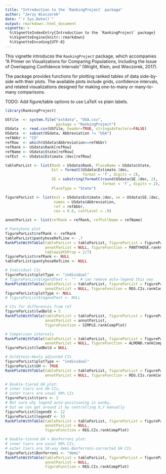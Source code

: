 ```yaml
---
title: "Introduction to the `RankingProject` package"
author: "Jerzy Wieczorek"
date: "`r Sys.Date()`"
output: rmarkdown::html_document
vignette: >
  %\VignetteIndexEntry{Introduction to the `RankingProject` package}
  %\VignetteEngine{knitr::rmarkdown}
  %\VignetteEncoding{UTF-8}
---
```


This vignette introduces the `RankingProject` package, which accompanies "A Primer on Visualizations for Comparing Populations, Including the Issue of Overlapping Confidence Intervals" (Wright, Klein, and Wieczorek, 2017).

The package provides functions for plotting ranked tables of data side-by-side with their plots. The available plots include grids, confidence intervals, and related visualizations designed for making one-to-many or many-to-many comparisons.

TODO: Add figure/table options to use LaTeX vs plain labels.

```r
library(RankingProject)

USfile  <- system.file("extdata", "USA.csv",
                       package = "RankingProject")
USdata  <- read.csv(USfile, header=TRUE, stringsAsFactors=FALSE)
USdata  <- subset(USdata, Abbreviation != "USA")
refAbbr <- "CO"
refRow  <- which(USdata$Abbreviation==refAbbr)
refRank <- USdata$Rank[refRow]
refName <- USdata$State[refRow]
refEst  <- USdata$Estimate.2dec[refRow]

tableParList <- list(Rank = USdata$Rank, PlaceName = USdata$State, 
                     Est = formatC(USdata$Estimate.2dec,
                                   format = 'f', digits = 2),
                     SE = substring(formatC(round(USdata$SE.2dec, 2),
                                            format = 'f', digits = 2), 2),
                     PlaceType = "State")

figureParList <- list(est = USdata$Estimate.2dec, se = USdata$SE.2dec,
                      names = USdata$Abbreviation, 
                      ref = refAbbr,
                      cex = 0.6, confLevel = .9)

annotParList <- list(refRank = refRank, refFullName = refName)

# Pantyhose plot
figureParList$refRank <- refRank
tableParList$pantyhoseRefLine <- .7
RankPlotWithTable(tableParList = tableParList, figureParList = figureParList,
                  annotParList = NULL, figureFunction = PANTYHOSE.rankCompPlot,
                  tablewidthProp = 2/7)
figureParList$refRank <- NULL
tableParList$pantyhoseRefLine <- NULL

# Individual CIs
figureParList$plotType <- "individual"
# figureParList$legendText <- ""  # can remove auto-legend this way
RankPlotWithTable(tableParList = tableParList, figureParList = figureParList,
                  annotParList = NULL, figureFunction = REG.CIs.rankCompPlot)
figureParList$plotType <- NULL
# figureParList$legendText <- NULL

# CIs for differences from ref
figureParList$lwdBold = 5
RankPlotWithTable(tableParList = tableParList, figureParList = figureParList,
                  annotParList = annotParList,
                  figureFunction = SIMPLE.rankCompPlot)

# Comparison intervals
RankPlotWithTable(tableParList = tableParList, figureParList = figureParList,
                  annotParList = NULL, figureFunction = ALMOND.rankCompPlot)
figureParList$lwdBold = NULL

# Goldstein-Healy adjusted CIs
figureParList$plotType <- "individual"
figureParList$GH <- TRUE
RankPlotWithTable(tableParList = tableParList, figureParList = figureParList,
                  annotParList = NULL, figureFunction = REG.CIs.rankCompPlot)

# Double-tiered GH plot:
# inner tiers are GH CIs,
# outer tiers are usual 90% CIs
figureParList$tiers <- 2
# Not sure why legend auto-positioning is wonky,
# but we can get around it by controlling X,Y manually
figureParList$legendX <- 12
figureParList$legendY <- 53
RankPlotWithTable(tableParList = tableParList, figureParList = figureParList,
                  annotParList = NULL,
                  figureFunction = REG.CIs.rankCompPlot)

# Double-tiered GH + Bonferroni plot:
# inner tiers are usual 90% CIs,
# outer tiers are 50-way demi-Bonferroni-corrected GH CIs
figureParList$Bonferroni <- "demi"
RankPlotWithTable(tableParList = tableParList, figureParList = figureParList,
                  annotParList = NULL,
                  figureFunction = REG.CIs.rankCompPlot)
```


